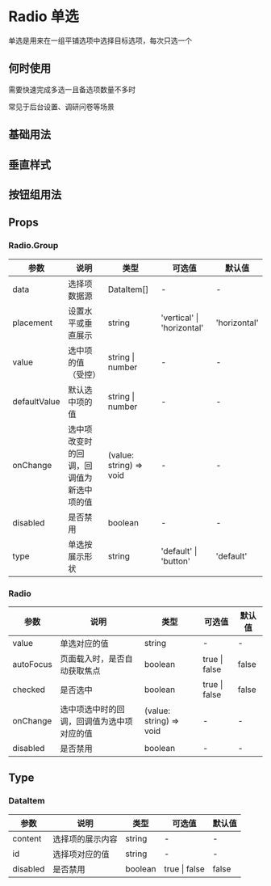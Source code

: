 # Radio 单选

单选是用来在一组平铺选项中选择目标选项，每次只选一个

## 何时使用

需要快速完成多选一且备选项数量不多时

常见于后台设置、调研问卷等场景

## 基础用法


<DemoNormal />

## 垂直样式


<DemoVertical />

## 按钮组用法


<DemoType />

## Props

### Radio.Group

| 参数         | 说明                                     | 类型                    | 可选值                     | 默认值       |
| ------------ | ---------------------------------------- | ----------------------- | -------------------------- | ------------ |
| data         | 选择项数据源                             | DataItem[]              | -                          | -            |
| placement    | 设置水平或垂直展示                       | string                  | 'vertical' \| 'horizontal' | 'horizontal' |
| value        | 选中项的值（受控）                       | string \| number        | -                          | -            |
| defaultValue | 默认选中项的值                           | string \| number        | -                          | -            |
| onChange     | 选中项改变时的回调，回调值为新选中项的值 | (value: string) => void | -                          | -            |
| disabled     | 是否禁用                                 | boolean                 | -                          | -            |
| type         | 单选按展示形状                           | string                  | 'default' \| 'button'      | 'default'    |

### Radio

| 参数      | 说明                                       | 类型                    | 可选值        | 默认值 |
| --------- | ------------------------------------------ | ----------------------- | ------------- | ------ |
| value     | 单选对应的值                               | string                  | -             | -      |
| autoFocus | 页面载入时，是否自动获取焦点               | boolean                 | true \| false | false  |
| checked   | 是否选中                                   | boolean                 | true \| false | false  |
| onChange  | 选中项选中时的回调，回调值为选中项对应的值 | (value: string) => void | -             | -      |
| disabled  | 是否禁用                                   | boolean                 | -             | -      |

## Type

### DataItem

| 参数     | 说明             | 类型    | 可选值        | 默认值 |
| -------- | ---------------- | ------- | ------------- | ------ |
| content  | 选择项的展示内容 | string  | -             | -      |
| id       | 选择项对应的值   | string  | -             | -      |
| disabled | 是否禁用         | boolean | true \| false | false  |
